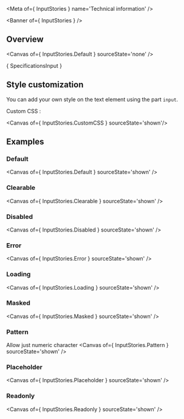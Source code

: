 
<Meta of={ InputStories } name='Technical information' />

<Banner of={ InputStories } />

## Overview

<Canvas of={ InputStories.Default } sourceState='none' />

<Markdown> { SpecificationsInput } </Markdown>

## Style customization

You can add your own style on the text element using the part `input`.

Custom CSS :

<Canvas of={ InputStories.CustomCSS } sourceState='shown'/>

## Examples

### Default

<Canvas of={ InputStories.Default } sourceState='shown' />

### Clearable

<Canvas of={ InputStories.Clearable } sourceState='shown' />

### Disabled

<Canvas of={ InputStories.Disabled } sourceState='shown' />

### Error

<Canvas of={ InputStories.Error } sourceState='shown' />

### Loading

<Canvas of={ InputStories.Loading } sourceState='shown' />

### Masked

<Canvas of={ InputStories.Masked } sourceState='shown' />

### Pattern
Allow just numeric character
<Canvas of={ InputStories.Pattern } sourceState='shown' />

### Placeholder

<Canvas of={ InputStories.Placeholder } sourceState='shown' />

### Readonly

<Canvas of={ InputStories.Readonly } sourceState='shown' />
